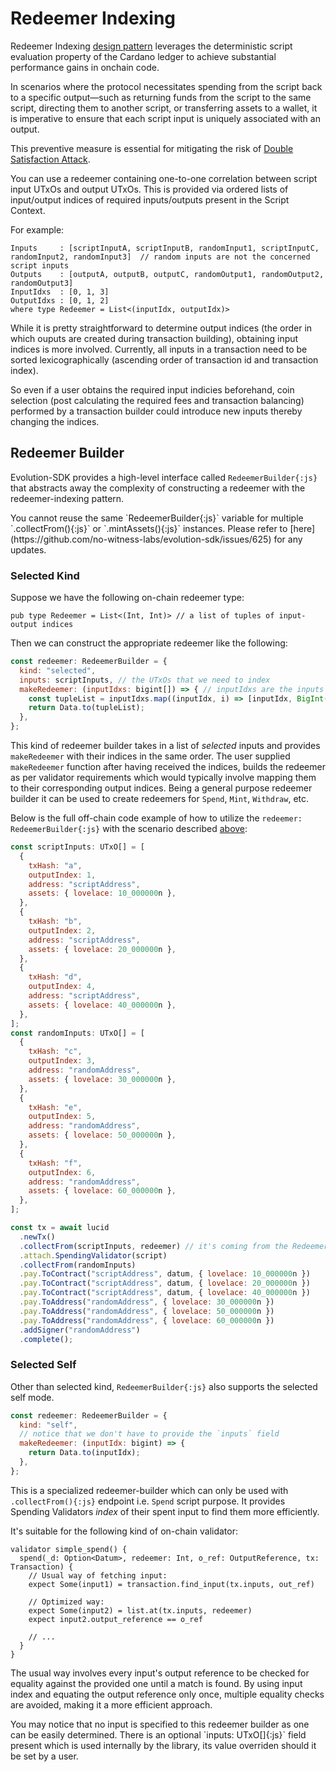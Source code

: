 
# Redeemer Indexing

Redeemer Indexing [design pattern](https://github.com/Anastasia-Labs/design-patterns/blob/main/utxo-indexers/UTXO-INDEXERS.md) leverages the deterministic script evaluation property of the Cardano ledger to achieve substantial performance gains in onchain code.

In scenarios where the protocol necessitates spending from the script back to a specific output—such as returning funds from the script to the same script, directing them to another script, or transferring assets to a wallet, it is imperative to ensure that each script input is uniquely associated with an output.

This preventive measure is essential for mitigating the risk of [Double Satisfaction Attack](https://github.com/Anastasia-Labs/design-patterns/blob/main/stake-validator/STAKE-VALIDATOR.md#protect-against-double-satisfaction-exploit).

You can use a redeemer containing one-to-one correlation between script input UTxOs and output UTxOs. This is provided via ordered lists of input/output indices of required inputs/outputs present in the Script Context.

For example:

```
Inputs     : [scriptInputA, scriptInputB, randomInput1, scriptInputC, randomInput2, randomInput3]  // random inputs are not the concerned script inputs
Outputs    : [outputA, outputB, outputC, randomOutput1, randomOutput2, randomOutput3]
InputIdxs  : [0, 1, 3]
OutputIdxs : [0, 1, 2]
where type Redeemer = List<(inputIdx, outputIdx)>
```

While it is pretty straightforward to determine output indices (the order in which ouputs are created during transaction building), obtaining input indices is more involved. Currently, all inputs in a transaction need to be sorted lexicographically (ascending order of transaction id and transaction index).

So even if a user obtains the required input indicies beforehand, coin selection (post calculating the required fees and transaction balancing) performed by a transaction builder could introduce new inputs thereby changing the indices.

## Redeemer Builder

Evolution-SDK provides a high-level interface called `RedeemerBuilder{:js}` that abstracts away the complexity of constructing a redeemer with the redeemer-indexing pattern.

<Callout type="warning">
  You cannot reuse the same `RedeemerBuilder{:js}` variable for multiple `.collectFrom(){:js}` or `.mintAssets(){:js}` instances. Please refer to [here](https://github.com/no-witness-labs/evolution-sdk/issues/625) for any updates.
</Callout>

### Selected Kind

Suppose we have the following on-chain redeemer type:

```aiken showLineNumbers
pub type Redeemer = List<(Int, Int)> // a list of tuples of input-output indices
```

Then we can construct the appropriate redeemer like the following:

```js showLineNumbers
const redeemer: RedeemerBuilder = {
  kind: "selected",
  inputs: scriptInputs, // the UTxOs that we need to index
  makeRedeemer: (inputIdxs: bigint[]) => { // inputIdxs are the inputs order received by the validator
    const tupleList = inputIdxs.map((inputIdx, i) => [inputIdx, BigInt(i)]); // List<(inputIdx, outputIdx)>
    return Data.to(tupleList);
  },
};
```

This kind of redeemer builder takes in a list of _selected_ inputs and provides `makeRedeemer` with their indices in the same order. The user supplied `makeRedeemer` function after having received the indices, builds the redeemer as per validator requirements which would typically involve mapping them to their corresponding output indices. Being a general purpose redeemer builder it can be used to create redeemers for `Spend`, `Mint`, `Withdraw`, etc.

Below is the full off-chain code example of how to utilize the `redeemer: RedeemerBuilder{:js}` with the scenario described [above](./redeemer-indexing):

```js showLineNumbers /redeemer/ {44}
const scriptInputs: UTxO[] = [
  {
    txHash: "a",
    outputIndex: 1,
    address: "scriptAddress",
    assets: { lovelace: 10_000000n },
  },
  {
    txHash: "b",
    outputIndex: 2,
    address: "scriptAddress",
    assets: { lovelace: 20_000000n },
  },
  {
    txHash: "d",
    outputIndex: 4,
    address: "scriptAddress",
    assets: { lovelace: 40_000000n },
  },
];
const randomInputs: UTxO[] = [
  {
    txHash: "c",
    outputIndex: 3,
    address: "randomAddress",
    assets: { lovelace: 30_000000n },
  },
  {
    txHash: "e",
    outputIndex: 5,
    address: "randomAddress",
    assets: { lovelace: 50_000000n },
  },
  {
    txHash: "f",
    outputIndex: 6,
    address: "randomAddress",
    assets: { lovelace: 60_000000n },
  },
];

const tx = await lucid
  .newTx()
  .collectFrom(scriptInputs, redeemer) // it's coming from the RedeemerBuilder
  .attach.SpendingValidator(script)
  .collectFrom(randomInputs)
  .pay.ToContract("scriptAddress", datum, { lovelace: 10_000000n })
  .pay.ToContract("scriptAddress", datum, { lovelace: 20_000000n })
  .pay.ToContract("scriptAddress", datum, { lovelace: 40_000000n })
  .pay.ToAddress("randomAddress", { lovelace: 30_000000n })
  .pay.ToAddress("randomAddress", { lovelace: 50_000000n })
  .pay.ToAddress("randomAddress", { lovelace: 60_000000n })
  .addSigner("randomAddress")
  .complete();
```

### Selected Self

Other than selected kind, `RedeemerBuilder{:js}` also supports the selected self mode.

```js showLineNumbers
const redeemer: RedeemerBuilder = {
  kind: "self",
  // notice that we don't have to provide the `inputs` field
  makeRedeemer: (inputIdx: bigint) => {
    return Data.to(inputIdx);
  },
};
```

This is a specialized redeemer-builder which can only be used with `.collectFrom(){:js}` endpoint i.e. `Spend` script purpose. It provides Spending Validators _index_ of their spent input to find them more efficiently.

It's suitable for the following kind of on-chain validator:

```aiken showLineNumbers
validator simple_spend() {
  spend(_d: Option<Datum>, redeemer: Int, o_ref: OutputReference, tx: Transaction) {
    // Usual way of fetching input:
    expect Some(input1) = transaction.find_input(tx.inputs, out_ref)

    // Optimized way:
    expect Some(input2) = list.at(tx.inputs, redeemer)
    expect input2.output_reference == o_ref

    // ...
  }
}
```

The usual way involves every input's output reference to be checked for equality against the provided one until a match is found. By using input index and equating the output reference only once, multiple equality checks are avoided, making it a more efficient approach.

<Callout type="info">
  You may notice that no input is specified to this redeemer builder as one can be easily determined. There is an optional `inputs: UTxO[]{:js}` field present which is used internally by the library, its value overriden should it be set by a user.
</Callout>

